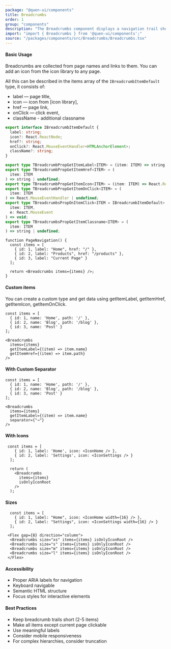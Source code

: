 ```yaml
---
package: "@quen-ui/components"
title: Breadcrumbs
order: 1
group: "components"
description: "The Breadcrumbs component displays a navigation trail showing the user's location in a hierarchical structure. It supports customizable items, interactive elements, and responsive design."
import: "import { Breadcrumbs } from '@quen-ui/components';"
source: "/packages/components/src/Breadcrumbs/Breadcrumbs.tsx"
---
```



#### Basic Usage

Breadcrumbs are collected from page names and links to them. You can add an icon from the icon library to any page.

All this can be described in the items array of the `IBreadcrumbItemDefault` type, it consists of:

- label — page title,
- icon — icon from [icon library],
- href — page link,
- onClick — click event,
- className - additional classname

```ts
export interface IBreadcrumbItemDefault {
  label: string;
  icon?: React.ReactNode;
  href?: string;
  onClick?: React.MouseEventHandler<HTMLAnchorElement>;
  className?: string;
}

export type TBreadcrumbPropGetItemLabel<ITEM> = (item: ITEM) => string;
export type TBreadcrumbPropGetItemHref<ITEM> = (
  item: ITEM
) => string | undefined;
export type TBreadcrumbPropGetItemIcon<ITEM> = (item: ITEM) => React.ReactNode;
export type TBreadcrumbPropGetItemOnClick<ITEM> = (
  item: ITEM
) => React.MouseEventHandler | undefined;
export type TBreadcrumbsPropOnItemClick<ITEM = IBreadcrumbItemDefault> = (
  item: ITEM,
  e: React.MouseEvent
) => void;
export type TBreadcrumbsPropGetItemClassname<ITEM> = (
  item: ITEM
) => string | undefined;
```

```tsx
function PageNavigation() {
  const items = [
    { id: 1, label: "Home", href: "/" },
    { id: 2, label: "Products", href: "/products" },
    { id: 3, label: "Current Page" }
  ];

  return <Breadcrumbs items={items} />;
}
```

<BaseUsage />

#### Custom items

You can create a custom type and get data using getItemLabel, getItemHref, getItemIcon, getItemOnClick.

```tsx
const items = [
  { id: 1, name: 'Home', path: '/' },
  { id: 2, name: 'Blog', path: '/blog' },
  { id: 3, name: 'Post' }
];

<Breadcrumbs
  items={items}
  getItemLabel={(item) => item.name}
  getItemHref={(item) => item.path}
/>
```

<CustomItems />

#### With Custom Separator

```tsx
const items = [
  { id: 1, name: 'Home', path: '/' },
  { id: 2, name: 'Blog', path: '/blog' },
  { id: 3, name: 'Post' }
];

<Breadcrumbs
  items={items}
  getItemLabel={(item) => item.name}
  separator={"→"}
/>
```

<CustomSeparator />

#### With Icons

```tsx
 const items = [
    { id: 1, label: 'Home', icon: <IconHome /> },
    { id: 2, label: 'Settings', icon: <IconSettings /> }
  ];

  return (
    <Breadcrumbs
      items={items}
      isOnlyIconRoot
    />
  );
```

<WithIcons />

#### Sizes

```tsx
  const items = [
    { id: 1, label: "Home", icon: <IconHome width={16} /> },
    { id: 2, label: "Settings", icon: <IconSettings width={16} /> }
  ];

 <Flex gap={8} direction="column">
  <Breadcrumbs size="xs" items={items} isOnlyIconRoot />
  <Breadcrumbs size="s" items={items} isOnlyIconRoot />
  <Breadcrumbs size="m" items={items} isOnlyIconRoot />
  <Breadcrumbs size="l" items={items} isOnlyIconRoot />
 </Flex>
```

<Sizes />

#### Accessibility

- Proper ARIA labels for navigation
- Keyboard navigable
- Semantic HTML structure
- Focus styles for interactive elements

#### Best Practices

- Keep breadcrumb trails short (2-5 items)
- Make all items except current page clickable
- Use meaningful labels
- Consider mobile responsiveness
- For complex hierarchies, consider truncation
